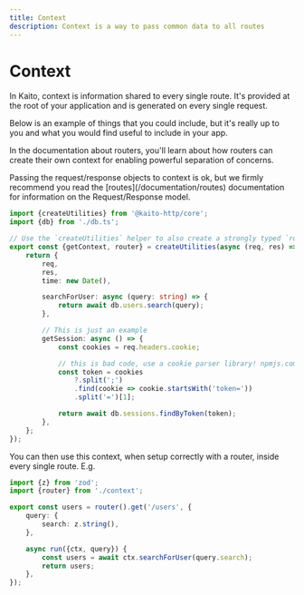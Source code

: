 ```yaml
---
title: Context
description: Context is a way to pass common data to all routes
---
```



# Context

In Kaito, context is information shared to every single route. It's provided at the root of your application and is generated on every single request.

Below is an example of things that you could include, but it's really up to you and what you would find useful to include in your app.

In the documentation about routers, you'll learn about how routers can create their own context for enabling powerful separation of concerns.

<Callout>
	Passing the request/response objects to context is ok, but we firmly recommend you read the
	[routes](/documentation/routes) documentation for information on the Request/Response model.
</Callout>

```ts
import {createUtilities} from '@kaito-http/core';
import {db} from './db.ts';

// Use the `createUtilities` helper to also create a strongly typed `router` function
export const {getContext, router} = createUtilities(async (req, res) => {
	return {
		req,
		res,
		time: new Date(),

		searchForUser: async (query: string) => {
			return await db.users.search(query);
		},

		// This is just an example
		getSession: async () => {
			const cookies = req.headers.cookie;

			// this is bad code, use a cookie parser library! npmjs.com/package/cookie is a good one
			const token = cookies
				?.split(';')
				.find(cookie => cookie.startsWith('token='))
				.split('=')[1];

			return await db.sessions.findByToken(token);
		},
	};
});
```

You can then use this context, when setup correctly with a router, inside every single route. E.g.

```ts
import {z} from 'zod';
import {router} from './context';

export const users = router().get('/users', {
	query: {
		search: z.string(),
	},

	async run({ctx, query}) {
		const users = await ctx.searchForUser(query.search);
		return users;
	},
});
```
